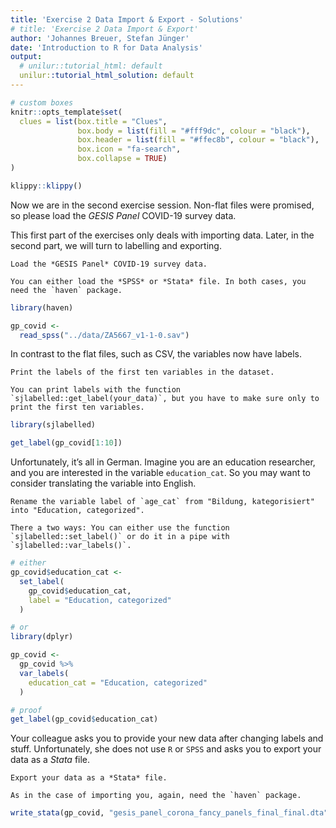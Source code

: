 ```yaml
---
title: 'Exercise 2 Data Import & Export - Solutions'
# title: 'Exercise 2 Data Import & Export'
author: 'Johannes Breuer, Stefan Jünger'
date: 'Introduction to R for Data Analysis'
output:
  # unilur::tutorial_html: default
  unilur::tutorial_html_solution: default
---
```


```r
# custom boxes
knitr::opts_template$set(
  clues = list(box.title = "Clues",
               box.body = list(fill = "#fff9dc", colour = "black"),
               box.header = list(fill = "#ffec8b", colour = "black"),
               box.icon = "fa-search",
               box.collapse = TRUE)
)
```

```r
klippy::klippy()
```

Now we are in the second exercise session. Non-flat files were promised, so please load the *GESIS Panel* COVID-19 survey data.

This first part of the exercises only deals with importing data. Later, in the second part, we will turn to labelling and exporting.

```block
Load the *GESIS Panel* COVID-19 survey data.
```

```block
You can either load the *SPSS* or *Stata* file. In both cases, you need the `haven` package.
```

```r
library(haven)

gp_covid <-
  read_spss("../data/ZA5667_v1-1-0.sav")
```

In contrast to the flat files, such as CSV, the variables now have labels.

```block
Print the labels of the first ten variables in the dataset.
```

```block
You can print labels with the function `sjlabelled::get_label(your_data)`, but you have to make sure only to print the first ten variables.
```

```r
library(sjlabelled)

get_label(gp_covid[1:10])
```

Unfortunately, it's all in German. Imagine you are an education researcher, and you are interested in the variable `education_cat`. So you may want to consider translating the variable into English.

```block
Rename the variable label of `age_cat` from "Bildung, kategorisiert" into "Education, categorized".
```

```block
There a two ways: You can either use the function `sjlabelled::set_label()` or do it in a pipe with `sjlabelled::var_labels()`.
```

```r
# either
gp_covid$education_cat <- 
  set_label(
    gp_covid$education_cat, 
    label = "Education, categorized"
  )

# or
library(dplyr)

gp_covid <- 
  gp_covid %>% 
  var_labels(
    education_cat = "Education, categorized"
  )

# proof
get_label(gp_covid$education_cat)
```

Your colleague asks you to provide your new data after changing labels and stuff. Unfortunately, she does not use `R` or `SPSS` and asks you to export your data as a *Stata* file.

```block
Export your data as a *Stata* file.
```

```block
As in the case of importing you, again, need the `haven` package.
```

```r
write_stata(gp_covid, "gesis_panel_corona_fancy_panels_final_final.dta")
```